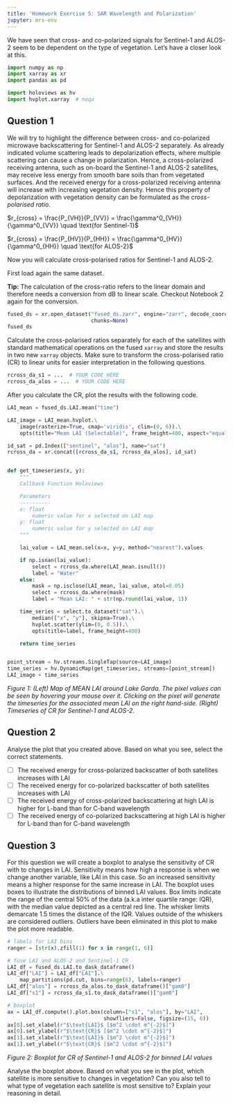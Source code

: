 ```yaml
---
title: 'Homework Exercise 5: SAR Wavelength and Polarization'
jupyter: mrs-env
---
```



We have seen that cross- and co-polarized signals for Sentinel-1 and ALOS-2 seem to be dependent on the type of vegetation. Let's have a closer look at this.


```python
import numpy as np
import xarray as xr
import pandas as pd

import holoviews as hv
import hvplot.xarray  # noqa
```

## Question 1

We will try to highlight the difference between cross- and co-polarized microwave backscattering for Sentinel-1 and ALOS-2 separately. As already indicated volume scattering leads to depolarization effects, where multiple scattering can cause a change in polarization. Hence, a cross-polarized receiving antenna, such as on-board the Sentinel-1 and ALOS-2 satellites, may receive less energy from smooth bare soils than from vegetated surfaces. And the received energy for a cross-polarized receiving antenna will increase with increasing vegetation density. Hence this property of depolarization with vegetation density can be formulated as the *cross-polarised ratio*.


$r_{cross} = \frac{P_{VH}}{P_{VV}} = \frac{\gamma^0_{VH}}{\gamma^0_{VV}}  \quad \text{for Sentinel-1}$

$r_{cross} = \frac{P_{HV}}{P_{HH}} = \frac{\gamma^0_{HV}}{\gamma^0_{HH}}  \quad \text{for ALOS-2}$

Now you will calculate cross-polarised ratios for Sentinel-1 and ALOS-2.

First load again the same dataset.

<div class="alert alert-block alert-info">
<b>Tip:</b> The calculation of the cross-ratio refers to the linear domain
and therefore needs a conversion from dB to linear scale. Checkout Notebook 2 again for the conversion.
</div>

```python
fused_ds = xr.open_dataset("fused_ds.zarr", engine="zarr", decode_coords="all",
                           chunks=None)
fused_ds
```

Calculate the cross-polarised ratios separately for each of the satellites with standard mathematical operations on the fused `xarray` and store the results in two new `xarray` objects. Make sure to transform the cross-polarised ratio (CR) to linear units for easier interpretation in the following questions.

```python
rcross_da_s1 = ...  # YOUR CODE HERE
rcross_da_alos = ...  # YOUR CODE HERE
```

After you calculate the CR, plot the results with the following code.

```python
LAI_mean = fused_ds.LAI.mean("time")

LAI_image = LAI_mean.hvplot.\
    image(rasterize=True, cmap='viridis', clim=(0, 6)).\
    opts(title="Mean LAI (Selectable)", frame_height=400, aspect="equal")

id_sat = pd.Index(["sentinel", "alos"], name="sat")
rcross_da = xr.concat([rcross_da_s1, rcross_da_alos], id_sat)


def get_timeseries(x, y):
    """
    Callback Function Holoviews

    Parameters
    ----------
    x: float
        numeric value for x selected on LAI map
    y: float
        numeric value for y selected on LAI map
    """

    lai_value = LAI_mean.sel(x=x, y=y, method="nearest").values

    if np.isnan(lai_value):
        select = rcross_da.where(LAI_mean.isnull())
        label = "Water"
    else:
        mask = np.isclose(LAI_mean, lai_value, atol=0.05)
        select = rcross_da.where(mask)
        label = "Mean LAI: " + str(np.round(lai_value, 1))

    time_series = select.to_dataset("sat").\
        median(["x", "y"], skipna=True).\
        hvplot.scatter(ylim=(0, 0.5)).\
        opts(title=label, frame_height=400)

    return time_series


point_stream = hv.streams.SingleTap(source=LAI_image)
time_series = hv.DynamicMap(get_timeseries, streams=[point_stream])
LAI_image + time_series
```

*Figure 1: (Left) Map of MEAN LAI around Lake Garda. The pixel values can be seen by hovering your mouse over it. Clicking on the pixel will generate the timeseries for the associated mean LAI on the right hand-side. (Right) Timeseries of CR for Sentinel-1 and ALOS-2.*

## Question 2

Analyse the plot that you created above. Based on what you see, select the correct statements.

- [ ] The received energy for cross-polarized backscatter of both satellites increases with LAI
- [ ] The received energy for co-polarized backscatter of both satellites increases with LAI
- [ ] The received energy of cross-polarized backscattering at high LAI is higher for L-band than for C-band wavelength
- [ ] The received energy of co-polarized backscattering at high LAI is higher for L-band than for C-band wavelength

## Question 3

For this question we will create a boxplot to analyse the sensitivity of CR with to changes in LAI. Sensitivity means how high a response is when we change another variable, like LAI in this case. So an increased sensitivity means a higher response for the same increase in LAI. The boxplot uses boxes to illustrate the distributions of binned LAI values. Box limits indicate the range of the central 50% of the data (a.k.a inter quartile range: IQR), with the median value depicted as a central red line. The whisker limits demarcate 1.5 times the distance of the IQR. Values outside of the whiskers are considered outliers. Outliers have been eliminated in this plot to make the plot more readable.

```python
# labels for LAI bins
ranger = [str(x).zfill(1) for x in range(1, 6)]

# fuse LAI and ALOS-2 and Sentinel-1 CR
LAI_df = fused_ds.LAI.to_dask_dataframe()
LAI_df["LAI"] = LAI_df["LAI"].\
    map_partitions(pd.cut, bins=range(6), labels=ranger)
LAI_df["alos"] = rcross_da_alos.to_dask_dataframe()["gam0"]
LAI_df["s1"] = rcross_da_s1.to_dask_dataframe()["gam0"]

# boxplot
ax = LAI_df.compute().plot.box(column=["s1", "alos"], by="LAI",
                               showfliers=False, figsize=(15, 6))
ax[0].set_xlabel(r"$\text{LAI}$ [$m^2 \cdot m^{-2}$]")
ax[0].set_ylabel(r"$\text{CR}$ [$m^2 \cdot m^{-2}$]")
ax[1].set_xlabel(r"$\text{LAI}$ [$m^2 \cdot m^{-2}$]")
ax[1].set_ylabel(r"$\text{CR}$ [$m^2 \cdot m^{-2}$]")
```

*Figure 2: Boxplot for CR of Sentinel-1 and ALOS-2 for binned LAI values*

Analyse the boxplot above. Based on what you see in the plot, which satellite is more sensitive to changes in vegetation? Can you also tell to what type of vegetation each satellite is most sensitive to? Explain your reasoning in detail.
